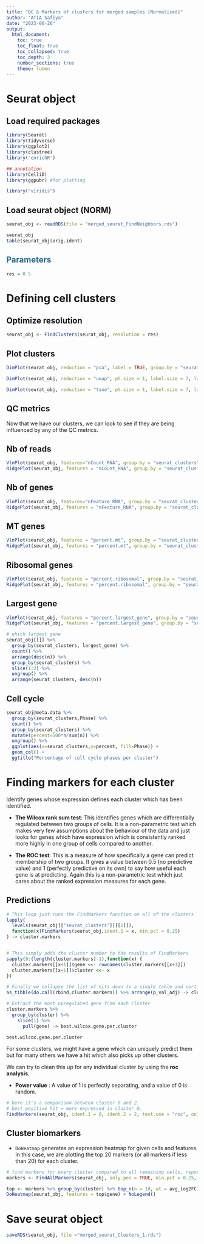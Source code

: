 ```yaml
---
title: "QC & Markers of clusters for merged samples [Normalized]"
author: "ATIA Safiya"
date: "2023-06-26"
output:
  html_document:
    toc: true
    toc_float: true
    toc_collapsed: true
    toc_depth: 3
    number_sections: true
    theme: lumen
---
```


# Seurat object  
## Load required packages
```r
library(Seurat)
library(tidyverse)
library(ggplot2)
library(clustree)
library('enrichR')

## annotation
library(CelliD)
library(ggpubr) #for plotting

library("viridis")
```

## Load seurat object (NORM)
```r
seurat_obj <- readRDS(file = "merged_seurat_FindNeighbors.rds")

seurat_obj
table(seurat_obj$orig.ident)
```

## <span style="color:#296d98;"> Parameters </span>  
```r
res = 0.5
```

# Defining cell clusters  
## Optimize resolution  
```r
seurat_obj <- FindClusters(seurat_obj, resolution = res)
```

## Plot clusters
```r
DimPlot(seurat_obj, reduction = "pca", label = TRUE, group.by = "seurat_clusters") + ggtitle("PC1 vs PC2 with Clusters")
```

```r
DimPlot(seurat_obj, reduction = "umap", pt.size = 1, label.size = 7, label = TRUE, group.by = "seurat_clusters")
```

```r
DimPlot(seurat_obj, reduction = "tsne", pt.size = 1, label.size = 7, label = TRUE, group.by = "seurat_clusters")
```

## QC metrics  
Now that we have our clusters, we can look to see if they are being influenced by any of the QC metrics.  

## Nb of reads  
```r
VlnPlot(seurat_obj, features="nCount_RNA", group.by = "seurat_clusters", pt.size = 0)
RidgePlot(seurat_obj, features = "nCount_RNA", group.by = "seurat_clusters")
```

## Nb of genes    
```r
VlnPlot(seurat_obj, features="nFeature_RNA", group.by = "seurat_clusters", pt.size = 0)
RidgePlot(seurat_obj, features = "nFeature_RNA", group.by = "seurat_clusters")
```

## MT genes  
```r
VlnPlot(seurat_obj, features = "percent.mt", group.by = "seurat_clusters", pt.size = 0)
RidgePlot(seurat_obj, features = "percent.mt", group.by = "seurat_clusters")
```

## Ribosomal genes  
```r
VlnPlot(seurat_obj, features = "percent.ribosomal", group.by = "seurat_clusters", pt.size = 0)
RidgePlot(seurat_obj, features = "percent.ribosomal", group.by = "seurat_clusters")
```

## Largest gene  
```r
VlnPlot(seurat_obj, features = "percent.largest_gene", group.by = "seurat_clusters", pt.size = 0)
RidgePlot(seurat_obj, features = "percent.largest_gene", group.by = "seurat_clusters")
```

```r
# which largest gene
seurat_obj[[]] %>%
  group_by(seurat_clusters, largest_gene) %>%
  count() %>%
  arrange(desc(n)) %>%
  group_by(seurat_clusters) %>%
  slice(1:2) %>%
  ungroup() %>%
  arrange(seurat_clusters, desc(n))
```

## Cell cycle  
```r
seurat_obj@meta.data %>%
  group_by(seurat_clusters,Phase) %>%
  count() %>%
  group_by(seurat_clusters) %>%
  mutate(percent=100*n/sum(n)) %>%
  ungroup() %>%
  ggplot(aes(x=seurat_clusters,y=percent, fill=Phase)) +
  geom_col() +
  ggtitle("Percentage of cell cycle phases per cluster")
```

# Finding markers for each cluster  
Identify genes whose expression defines each cluster which has been identified.

* **The Wilcox rank sum test**: This identifies genes which are differentially regulated between two groups of cells. It is a non-parametric test which makes very few assumptions about the behaviour of the data and just looks for genes which have expression which is consistently ranked more highly in one group of cells compared to another.  

* **The ROC test**: This is a measure of how specifically a gene can predict membership of two groups. It gives a value between 0.5 (no predictive value) and 1 (perfectly predictive on its own) to say how useful each gene is at predicting. Again this is a non-parametric test which just cares about the ranked expression measures for each gene.

## Predictions  
```r
# This loop just runs the FindMarkers function on all of the clusters
lapply(
  levels(seurat_obj[["seurat_clusters"]][[1]]),
  function(x)FindMarkers(seurat_obj,ident.1 = x, min.pct = 0.25)
) -> cluster.markers


# This simply adds the cluster number to the results of FindMarkers
sapply(0:(length(cluster.markers)-1),function(x) {
  cluster.markers[[x+1]]$gene <<- rownames(cluster.markers[[x+1]])
  cluster.markers[[x+1]]$cluster <<- x
})

# Finally we collapse the list of hits down to a single table and sort it by FDR to put the most significant ones first
as_tibble(do.call(rbind,cluster.markers)) %>% arrange(p_val_adj) -> cluster.markers

# Extract the most upregulated gene from each cluster
cluster.markers %>%
  group_by(cluster) %>%
    slice(1) %>%
      pull(gene) -> best.wilcox.gene.per.cluster

best.wilcox.gene.per.cluster
```

For some clusters, we might have a gene which can uniquely predict them but for many others we have a hit which also picks up other clusters. 

We can try to clean this up for any individual cluster by using the **roc analysis**.

* **Power value** : A value of 1 is perfectly separating, and a value of 0 is random.

```r
# here it's a comparison between cluster 0 and 2.
# best positive hit = more expressed in cluster 0.
FindMarkers(seurat_obj, ident.1 = 0, ident.2 = 2, test.use = "roc", only.pos = TRUE)
```

## Cluster biomarkers  
* `DoHeatmap` generates an expression heatmap for given cells and features. In this case, we are plotting the top 20 markers (or all markers if less than 20) for each cluster.

```r
# find markers for every cluster compared to all remaining cells, report only the positive ones
markers <- FindAllMarkers(seurat_obj, only.pos = TRUE, min.pct = 0.25, logfc.threshold = 0.25)
```

```r
top <- markers %>% group_by(cluster) %>% top_n(n = 10, wt = avg_log2FC)
DoHeatmap(seurat_obj, features = top$gene) + NoLegend()
```

# Save seurat object  
```r
saveRDS(seurat_obj, file ="merged_seurat_Clusters_1.rds")
```
